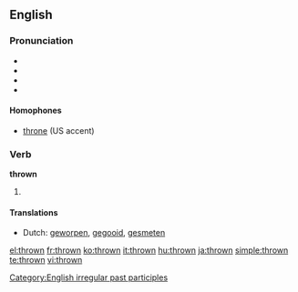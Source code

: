 ==English==

===Pronunciation===
* {{IPA|/θrəʊn/}}
* {{audio|en-gb-thrown.ogg|Audio (PR)}}
* {{audio|en-us-thrown.ogg|Audio (US)}}
* {{rhymes|əʊn}}

====Homophones====
* [[throne]] (US accent)

===Verb===
'''thrown'''

# {{past participle of|[[throw]]}}

====Translations====
* Dutch: [[geworpen]], [[gegooid]], [[gesmeten]]

[[Category:English irregular past participles]]

[[el:thrown]]
[[fr:thrown]]
[[ko:thrown]]
[[it:thrown]]
[[hu:thrown]]
[[ja:thrown]]
[[simple:thrown]]
[[te:thrown]]
[[vi:thrown]]